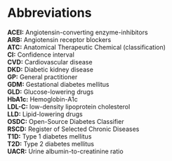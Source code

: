# Abbreviations {.unnumbered}

**ACEI:** Angiotensin-converting enzyme-inhibitors\
**ARB:** Angiotensin receptor blockers\
**ATC:** Anatomical Therapeutic Chemical (classification)\
**CI:** Confidence interval\
**CVD:** Cardiovascular disease\
**DKD:** Diabetic kidney disease\
**GP:** General practitioner\
**GDM:** Gestational diabetes mellitus\
**GLD:** Glucose-lowering drugs\
**HbA1c:** Hemoglobin-A1c\
**LDL-C:** low-density lipoprotein cholesterol\
**LLD:** Lipid-lowering drugs\
**OSDC:** Open-Source Diabetes Classifier\
**RSCD:** Register of Selected Chronic Diseases\
**T1D:** Type 1 diabetes mellitus\
**T2D:** Type 2 diabetes mellitus\
**UACR:** Urine albumin-to-creatinine ratio\
